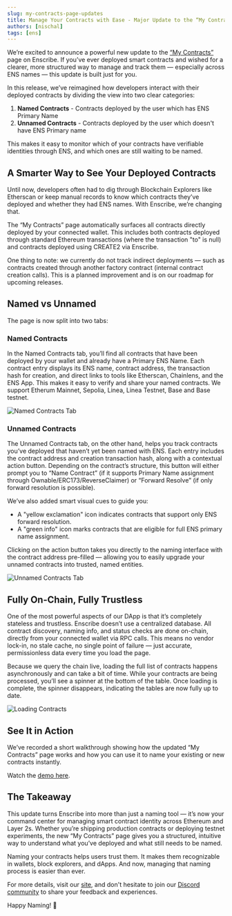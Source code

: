 ```yaml
---
slug: my-contracts-page-updates
title: Manage Your Contracts with Ease - Major Update to the “My Contracts” Page
authors: [nischal]
tags: [ens]
---
```


We’re excited to announce a powerful new update to the [“My Contracts”](https://app.enscribe.xyz/history/) page on Enscribe. If you’ve ever deployed smart contracts and wished for a clearer, more structured way to manage and track them — especially across ENS names — this update is built just for you.

In this release, we’ve reimagined how developers interact with their deployed contracts by dividing the view into two clear categories: 

1. **Named Contracts** - Contracts deployed by the user which has ENS Primary Name
2. **Unnamed Contracts** - Contracts deployed by the user which doesn't have ENS Primary name

This makes it easy to monitor which of your contracts have verifiable identities through ENS, and which ones are still waiting to be named.


## A Smarter Way to See Your Deployed Contracts

Until now, developers often had to dig through Blockchain Explorers like Etherscan or keep manual records to know which contracts they’ve deployed and whether they had ENS names. With Enscribe, we’re changing that.

The “My Contracts” page automatically surfaces all contracts directly deployed by your connected wallet. This includes both contracts deployed through standard Ethereum transactions (where the transaction "to" is null) and contracts deployed using CREATE2 via Enscribe.

One thing to note: we currently do not track indirect deployments — such as contracts created through another factory contract (internal contract creation calls). This is a planned improvement and is on our roadmap for upcoming releases.


## Named vs Unnamed

The page is now split into two tabs:

### Named Contracts

In the Named Contracts tab, you’ll find all contracts that have been deployed by your wallet and already have a Primary ENS Name. 
Each contract entry displays its ENS name, contract address, the transaction hash for creation, and direct links to tools like Etherscan, Chainlens, and the ENS App. 
This makes it easy to verify and share your named contracts.
We support Etherum Mainnet, Sepolia, Linea, Linea Testnet, Base and Base testnet.

![Named Contracts Tab](named.png)

### Unnamed Contracts

The Unnamed Contracts tab, on the other hand, helps you track contracts you’ve deployed that haven’t yet been named with ENS. Each entry includes the contract address and creation transaction hash, along with a contextual action button. Depending on the contract’s structure, 
this button will either prompt you to “Name Contract” (if it supports Primary Name assignment through Ownable/ERC173/ReverseClaimer) or “Forward Resolve” (if only forward resolution is possible).

We’ve also added smart visual cues to guide you:
- A "yellow exclamation" icon indicates contracts that support only ENS forward resolution.
- A "green info" icon marks contracts that are eligible for full ENS primary name assignment.

Clicking on the action button takes you directly to the naming interface with the contract address pre-filled — allowing you to easily upgrade your unnamed contracts into trusted, named entities.

![Unnamed Contracts Tab](unnamed.png)

## Fully On-Chain, Fully Trustless

One of the most powerful aspects of our DApp is that it’s completely stateless and trustless. Enscribe doesn’t use a centralized database. All contract discovery, naming info, and status checks are done on-chain, directly from your connected wallet via RPC calls.
This means no vendor lock-in, no stale cache, no single point of failure — just accurate, permissionless data every time you load the page.

Because we query the chain live, loading the full list of contracts happens asynchronously and can take a bit of time. While your contracts are being processed, you’ll see a spinner at the bottom of the table. Once loading is complete, the spinner disappears, indicating the tables are now fully up to date.

![Loading Contracts](loading.png)

## See It in Action


We’ve recorded a short walkthrough showing how the updated “My Contracts” page works and how you can use it to name your existing or new contracts instantly.

Watch the [demo here](https://youtu.be/U4Ok3R29Vhg).

<ReactPlayer controls url='https://youtu.be/U4Ok3R29Vhg' />


## The Takeaway

This update turns Enscribe into more than just a naming tool — it’s now your command center for managing smart contract identity across Ethereum and Layer 2s. Whether you’re shipping production contracts or deploying testnet experiments, the new “My Contracts” page gives you a structured, intuitive way to understand what you’ve deployed and what still needs to be named.

Naming your contracts helps users trust them. It makes them recognizable in wallets, block explorers, and dApps. And now, managing that naming process is easier than ever.

For more details, visit our [site](https://www.enscribe.xyz/), and don't hesitate to join our [Discord community](https://discord.gg/8QUMMdS5GY) to share your feedback and experiences.

Happy Naming! 🚀
